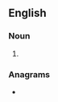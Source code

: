 ==English==

===Noun===
{{en-noun}}

# {{alternative spelling of|smarty|lang=en}}

===Anagrams===
* {{anagrams|en|AIRMETs|Artemis|Reitsma|Ritsema|Stmarie|Ter Sami|imarets|maestri|maistre|mariets|masrite|misrate}}